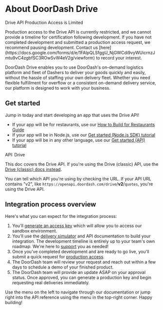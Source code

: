 

# About DoorDash Drive

Drive API Production Access is Limited

<Warning>
Production access to the Drive API is currently restricted, and we cannot provide a timeline for certification following development. If you have not completed development and submitted a production access request, we recommend pausing development. Contact us [here](https://docs.google.com/forms/d/e/1FAIpQLSfggU_NjGWCdi9vyWUicrnzJmtu9vC4zgbfSC3ROwSvW4eV2g/viewform) to record your interest.
</Warning>

DoorDash Drive enables you to use DoorDash's on-demand logistics platform and fleet of Dashers to deliver your goods quickly and easily, without the hassle of staffing your own delivery fleet. Whether you need flexible fulfillment for overflow or a consistent on-demand delivery service, our platform is designed to work with your business.

## Get started[​](#get-started "Direct link to heading")

Jump in today and start developing an app that uses the Drive API!

* If your app will be for restaurants, use our [How to Build for Restaurants Guide](https://developer.doordash.com/en-US/docs/drive/how_to/build_for_restaurants/)
* If your app will be in Node.js, use our [Get started (Node.js SDK) tutorial](/en-US/docs/drive/tutorials/get_started_sdk)
* If your app will be in any other language, use our [Get started (API) tutorial](/en-US/docs/drive/tutorials/get_started)

API: Drive

This doc covers the Drive API. If you're using the Drive (classic) API, use the [Drive (classic) docs instead](/en-US/docs/drive_classic/overview/about_drive_classic).  
  
You can tell which API you're using by checking the URL. If your API URL contains "v2", like `https://openapi.doordash.com/drive`/**v2**/`quotes`, you're using the Drive API.

## Integration process overview[​](#integration-process-overview "Direct link to heading")

Here's what you can expect for the integration process:

1. You'll [generate an access key](/en-US/docs/drive/how_to/manage_credentials) which will allow you to access our sandbox environment.
2. You'll use the [delivery simulator](/en-US/docs/drive/how_to/use_delivery_simulator) and API documentation to build your integration. The development timeline is entirely up to your team's own roadmap. We're here to [support](/en-US/docs/drive/support) you as needed!
3. Once you've completed development and are ready to go live, you'll submit a quick request for [production access](/en-US/docs/drive/how_to/get_production_access).
4. The DoorDash team will review your request and reach out within a few days to schedule a demo of your finished product.
5. The DoorDash team will provide an update ASAP on your approval status. Once approved, you can generate a production key and begin requesting real deliveries immediately.

Use the menu on the left to navigate through our documentation or jump right into the API reference using the menu in the top-right corner. Happy building!


